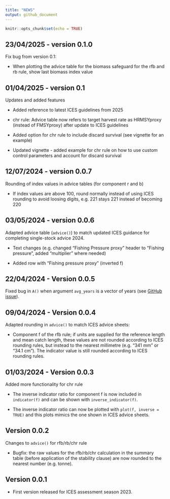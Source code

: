 ```yaml
---
title: "NEWS"
output: github_document
---
```


```r
knitr::opts_chunk$set(echo = TRUE)
```

## 23/04/2025 - version 0.1.0

Fix bug from version 0.1:

* When plotting the advice table for the biomass safeguard for the rfb and rb rule, show last biomass index value

## 01/04/2025 - version 0.1

Updates and added features

* Added reference to latest ICES guidelines from 2025

* chr rule: Advice table now refers to target harvest rate as HRMSYproxy (instead of FMSYproxy) after update to ICES guidelines

* Added option for chr rule to include discard survival (see vignette for an example)

* Updated vignette - added example for chr rule on how to use custom control parameters and account for discard survival

## 12/07/2024 - version 0.0.7

Rounding of index values in advice tables (for component r and b)

* If index values are above 100, round normally instead of using ICES rounding to avoid loosing digits, e.g. 221 stays 221 instead of becoming 220

## 03/05/2024 - version 0.0.6

Adapted advice table (`advice()`) to match updated ICES guidance for completing single-stock advice 2024.

* Text changes (e.g. changed "Fishing Pressure proxy" header to "Fishing pressure", added "multiplier" where needed)

* Added row with "Fishing pressure proxy" (inverted f)

## 22/04/2024 - Version 0.0.5

Fixed bug in `A()` when argument `avg_years` is a vector of years (see [GitHub issue](https://github.com/shfischer/cat3advice/issues/3)).

## 09/04/2024 - Version 0.0.4

Adapted rounding in `advice()` to match ICES advice sheets:

* Component f of the rfb rule; if units are supplied for the reference length and mean catch length, these values are not rounded according to ICES rounding rules, but instead to the nearest millimetre (e.g. "341 mm" or "34.1 cm"). The indicator value is still rounded according to ICES rounding rules.

## 01/03/2024 - Version 0.0.3

Added more functionality for chr rule

* The inverse indicator ratio for component f is now included in `indicator(f)` and can be shown with `inverse_indicator(f)`.

* The inverse indicator ratio can now be plotted with `plot(f, inverse = TRUE)` and this plots mimics the one shown in ICES advice sheets.

## Version 0.0.2

Changes to `advice()` for rfb/rb/chr rule

* Bugfix: the raw values for the rfb/rb/chr calculation in the summary table (before application of the stability clause) are now rounded to the nearest number (e.g. tonne).

## Version 0.0.1

* First version released for ICES assessment season 2023.




